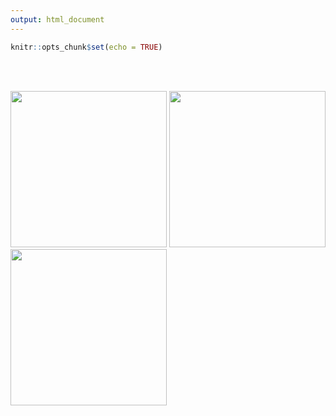 ```yaml
---
output: html_document
---
```


```r
knitr::opts_chunk$set(echo = TRUE)
```

<br>
<br>

[![](./images/whyRmd4.png){width=250px}](z1_whyRmd.html) [![](./images/colorPalettes4.png){width=250px}](z1_colorPalettes.html) [![](./images/Stringr4.png){width=250px}](z1_stringRtips.html)